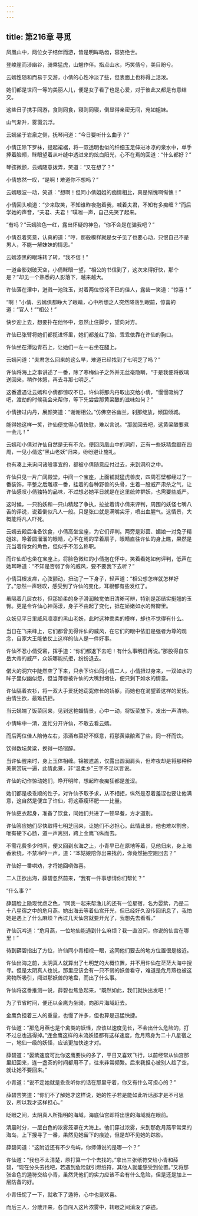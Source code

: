 ```yaml
---
---
---
```

title: 第216章 寻觅
---





凤凰山中，两位女子结伴而游，皆是明眸皓齿，容姿绝世。

登峻崖而涉幽谷，骑乘猛虎，山魈作伴。指点山水，巧笑倩兮，美目盼兮。

云嫣性随和而易于交游，小倩的心性冷淡了些，但表面上也称得上活泼。

她们都是世间一等的美丽人儿，便是女子看了也是心爱，对于彼此又都是有意结交。

这些日子携手同游，食则同食，寝则同寝，倒显得亲密无间，宛如姐妹。

山气渐升，雾霭沉浮。

云嫣坐于岩泉之侧，抚琴问道：“今日要听什么曲子？”

小倩正除下罗袜，提起裙裾，将一双透明也似的纤细玉足伸进冰凉的泉水中，单手捧着脸颊，眯眼望着从叶缝中透进来的炫白阳光，心不在焉的回道：“什么都好？”

琴弦微颤，云嫣随意拨弄，笑道：“又在想了？”

小倩悠然一叹，“是啊！难道你不想吗？”

云嫣眼波一动，笑道：“想啊！但同小倩姐姐的痴情相比，真是惭愧啊惭愧！”

小倩回头嗔道：“少来取笑，不知谁昨夜抱着我，喊着夫君，不知有多痴缠？”而后学她的声音，“夫君、夫君！”噗嗤一声，自己先笑了起来。

“有吗？”云嫣脸色一红，露出怀疑的神色，“你不会是在骗我吧？”

小倩忍着笑意，认真的道：“哼，那般模样就是女子见了也要心动，只恨自己不是男人，不能一解妹妹的情思。”

云嫣漆黑的眼珠转了转，“我不信！”

一道金影划破天空，小倩眯眼一望，“相公的书信到了，这次来得好快，那个是？”却见一个熟悉的人影落下，越来越大。

许仙落在潭中，迸溅一池珠玉，对着两位惊诧不已的佳人，露齿一笑道：“惊喜！”

“啊！”小倩、云嫣俱都睁大了眼睛，心中所想之人突然降落到眼前，惊喜的道：“官人！”“相公！”

快步迎上去，想要扑在他怀中，忽然止住脚步，望向对方。

许仙已张臂将她们都揽进怀里，她们都羞红了脸，乖乖依靠在许仙的胸口。

许仙坐在潭边青石上，让她们一左一右坐在腿上。

云嫣问道：“夫君怎么回来的这么早，难道已经找到了七明芝了吗？”

许仙将海上之事讲述了一番，除了寒梅仙子之外并无丝毫隐瞒，“于是我便将敖璃送回来，稍作休憩，再去寻那七明芝。”

这番遭遇让云嫣和小倩都惊叹不已，许仙将那内丹取出交给小倩，“慢慢吸纳了吧，渡劫的时候我会来帮你，等下先尝尝那黄粱酿的滋味如何？”

小倩接过内丹，展颜笑道：“谢谢相公。”仿佛空谷幽兰，刹那绽放，倾国倾城。

能得她这样一笑，许仙便觉得心情快慰，难以言说。“那就回去吧，这黄粱酿要煮一会儿！”

云嫣和小倩对许仙自然是无有不允，便回凤凰山中的洞府，正有一些妖精盘踞在四周，一见小倩这“黑山老妖”归来，纷纷避让施礼。

也有凑上来询问诸般事宜的，都被小倩随意应付过去，来到洞府之中。

许仙只见一片广阔殿堂，中间一个宝座，上面铺就猛虎兽皮，四周石壁都经过了一番装饰，平整之后雕琢一番，挂着的各种野兽的头骨，生着一股威严肃杀之气，让许仙感叹小倩独特的品味，不过想必她平日就是在这里统帅群妖，也需要些威严。

这时候，一只豹妖和一只山精起了争执，拉扯着请小倩来评判，周围的妖怪七嘴八舌的评说，说着倒似凡人一般。只是张口就是满嘴尖牙，喷出血腥气。这情景，大概能将凡人吓死。

云嫣去殿后准备饮食，小倩高坐宝座，为它们评判。两旁是彩茵、媚娘一对兔子精姐妹，睁着圆溜溜的眼睛，心不在焉的举着扇子，眼睛直往许仙的身上瞧，果然是充当着侍女的角色，但似乎不怎么称职。

而许仙却也坐在宝座上，将脸色微红的小倩抱在怀中，笑着看她如何评判，低声在她耳畔道：“不知是否弱了你的威风，要不要我下去听？”

小倩耳根发痒，心弦颤动，扭动了一下身子，轻声道：“相公想怎样就怎样好了。”忽然一声轻叹，感受到了许仙的变化，耳根都有些发红了。

虽隔着几层衣衫，但那娇柔的身子滑润触觉依旧清晰可辨，特别是那结实挺翘的玉臀。更是令许仙心神荡漾，身子不由起了变化，抵在娇嫩如水的臀瓣里。

众妖见平日里威风凛凛的黑山老妖，此时这种乖柔的模样，却也不觉得有什么。

当日在飞来峰上，它们都曾见得许仙的威风，在它们的眼中依旧是强者为尊的观念，自家大王能依仗上这样的仙人是一件好事。

许仙不忍小倩受窘，挥手道：“你们都退下去吧！有什么事明日再说。”那股得自东岳大帝的威严，众妖哪能抗拒，纷纷退去。

偌大的洞穴中陡然空了下来，只余下许仙同小倩二人，小倩扭过身来，一双如水的眸子里似幽似怨，但当薄唇被许仙的大嘴封堵住，便只剩下如水的情意。

许仙隔着衣衫，将一双大手爱抚她窈窕修长的娇躯，而她也在渴望着这样的爱抚。由情生欲，最难抗拒。

当云嫣端了饭菜回来，见到这艳媚情景，心中一动，将饭菜放下，发出一声清响。

小倩眸中一清，连忙分开许仙，不敢去看云嫣。

而后两位佳人陪侍左右，添酒布菜好不惬意，将那黄粱酿煮了些，同一杯而饮。

饮得数坛黄粱，换得一场宿醉。

当许仙醒来时，身上玉体相缠。锦被遮盖，仅露出圆润肩头，但昨夜却是将那种种美景赏玩一遍，此情此景，非“温柔乡”三字不足以言说。

许仙的动作惊动她们，睁开明眸，想起昨夜痴狂都是羞涩。

她们都是极乖顺的性子，对许仙予取予求，从不相拒，纵然是忍着羞涩也要让他满意，这自然是便宜了许仙，将这燕瘦环肥一一比量。

许仙更衣起身，准备了饮食，同她们共进了一顿早餐，方才道别。

许仙答应她们尽快取得七明芝回来，让她们不必担心。此情此景，他也难以割舍。唯有硬下心肠，道一声离别，跨上金鹰飞纵而去。

不需花费多少时间，便又回到东海之上，小青早已在原地等着，见他归来，身上暗香萦绕，不禁冷哼一声，道：“本姑娘陪你出来找药，你竟然抽空跑回去？”

许仙好一番哄劝，才将她回嗔做喜。

二人正欲出海，薛碧忽然前来，“我有一件事想请你们帮忙？”

“什么事？”

薛碧脸上隐现忧虑之色，“同我一起来帮渔儿的还有一位星宿，名为晏紫，乃是二十八星宿之中的危月燕。她出海去等着仙宫开光，但已经好久没传回讯息了，我怕她是遇上了什么麻烦？再过几天仙宫就要开光了，我想先去看看。”

许仙沉吟道：“危月燕，一位地仙能遇到什么麻烦？我一直没问，你说的仙宫在哪里！”

待到薛碧指出了方位，许仙同小青相视一眼，这同他们要去的地方位置很是接近。

许仙出海之前，太阴真人就算出了七明芝的大概位置，并不用许仙在茫茫大海中搜寻。但是太阴真人也说，那里应该会有一只不弱的妖兽看守，难道是危月燕也被这灵物所吸引，闯进那妖兽的地盘，而出了什么事。

许仙将这番推测一说，薛碧也焦急起来，“既然如此，我们就快出发吧！”

为了节省时间，便还以金鹰为坐骑，向那片海域赶去。

金鹰负担着三人的重量，也慢了许多，但也算是迅猛快捷。

许仙道：“那危月燕也是个禽类的妖怪，应该以速度见长，不会出什么危险的，打不过总也逃得掉。”连金鹰这样的末流妖怪都有这样速度，危月燕身为二十八星宿之一，地仙一级的妖怪，应该更加快速才对。

薛碧道：“晏紫速度可比你这鹰要快的多了，平日又喜欢飞行，以前经常从仙宫那里赶回来，连一盏茶的时间都用不了，往来非常频繁。后来我担心被别人趁了空，就让她不要回来。”

小青道：“说不定她就是乖乖听你的话在那里守着，你又有什么可担心的？”

薛碧苦笑道：“你们不了解她才这样说，她的性子若是能如此听话那才是不可思议，所以我才这样担心。”

眨眼之间，太阴真人所指明的海域，海底仙宫即将出世的海域就在眼前。

清晨时分，一层白色的浓雾笼罩在大海上。他们穿过浓雾，来到那危月燕平常呆的海岛，上下搜寻了一番，果然见她留下的痕迹，但是却不见她的踪影。

薛碧问道：“这附近还有不少岛屿，你师傅说的是哪一个？”

许仙道：“我也不太清楚，原打算一个个去找的。”拿出三张纸符交给小青和薛碧，“现在分头去找吧，若遇到危险就引燃纸符，其他人就能感受到位置。”又将那张金色的遁符交给小青，虽然凭他们的实力应该不会有什么危险，但是还是加上一层防备的好。

小青忸怩了一下，就收下了遁符，心中也是欢喜。

而后三人，分散开来，各自闯入这片浓雾中，转眼之间消没了踪迹。
